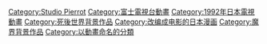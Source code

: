{{catmore}}
{{commonscat|YuYu Hakusho}}
{{DEFAULTSORT:Yu Yu Hakusho}}
[[Category:Studio_Pierrot|Category:Studio Pierrot]]
[[Category:富士電視台動畫|Category:富士電視台動畫]]
[[Category:1992年日本電視動畫|Category:1992年日本電視動畫]]
[[Category:死後世界背景作品|Category:死後世界背景作品]]
[[Category:改编成电影的日本漫画|Category:改编成电影的日本漫画]]
[[Category:魔界背景作品|Category:魔界背景作品]]
[[Category:以動畫命名的分類|Category:以動畫命名的分類]]